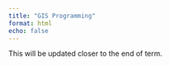 ```yaml
---
title: "GIS Programming"
format: html
echo: false
---
```


This will be updated closer to the end of term.